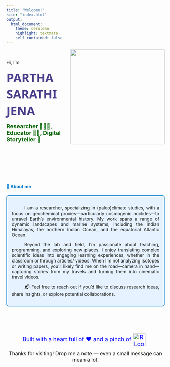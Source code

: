 ```yaml
---
title: "Welcome!"
site: "index.html"
output:
  html_document:
    theme: cerulean
    highlight: textmate
    self_contained: false
---
```


<style>
.img-hover {
  transition: all 0.3s ease;
  filter: brightness(100%);
  box-shadow: none;
}

.img-hover:hover {
  filter: brightness(85%);
  box-shadow: 0 0 15px #666;
}
</style>

<img src="solo1.jpg" class="img-hover" style="float: right; margin-left: 20px; width: 300px;" />


<br>

Hi, I’m 
<br>


<span style="font-family: 'Segoe UI', sans-serif; font-size: 38px; color: darkslateblue;">
 <b> PARTHA SARATHI JENA</b>
</span>
<br>

<span style="font-size:18px; color:darkgreen;">
 <b> Researcher 👩🏼‍🎓, Educator 🧑‍🏫, Digital Storyteller 🎥 </b>
</span>

<br><br><br><br><br><br>



<h4 style="margin-top: 0; color: #007acc;">📌 About me</h4>


<div style="border: 2px solid #007acc; border-radius: 6px; padding: 15px; background-color: #e6f2ff; margin: 20px 0; max-width: 1000px;text-align: justify;text-indent: 40px;">
  <p style="margin-bottom: 0;">
    I am a researcher, specializing in (paleo)climate studies, with a focus on geochemical proxies—particularly cosmogenic nuclides—to unravel Earth’s environmental history. My work spans a range of dynamic landscapes and marine systems, including the Indian Himalayas, the northern Indian Ocean, and the equatorial Atlantic Ocean.
    
    Beyond the lab and field, I’m passionate about teaching, programming, and exploring new places. I enjoy translating complex scientific ideas into engaging learning experiences, whether in the classroom or through articles/ videos. When I’m not analyzing isotopes or writing papers, you’ll likely find me on the road—camera in hand—capturing stories from my travels and turning them into cinematic travel videos.
    
    📬 Feel free to reach out if you’d like to discuss research ideas, share insights, or explore potential collaborations.

  </p>
</div>





<br><br><br>



<p style="text-align:center;">
  
  <span style="font-size:18px; color:blue;">
    Built with a heart full of ❤️ and a pinch of
    <img src="https://www.r-project.org/logo/Rlogo.png" alt="R Logo" width="40" style="vertical-align:middle; margin-right:10px;">
  </span>
</p>


<p style="text-align:center;">
 <span style="font-size:16px; color:black;">
    Thanks for visiting! Drop me a note — even a small message can mean a lot.
  </span>
</p>



